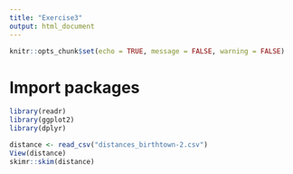 ```yaml
---
title: "Exercise3"
output: html_document
---
```


```r
knitr::opts_chunk$set(echo = TRUE, message = FALSE, warning = FALSE)
```

# Import packages
```r
library(readr)
library(ggplot2)
library(dplyr)
```

```r
distance <- read_csv("distances_birthtown-2.csv")
View(distance)
skimr::skim(distance)
```

```r

```